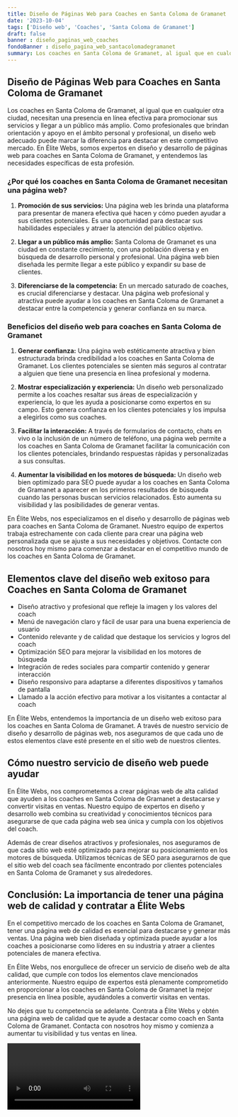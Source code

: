 ```yaml
---
title: Diseño de Páginas Web para Coaches en Santa Coloma de Gramanet
date: '2023-10-04'
tags: ['Diseño web', 'Coaches', 'Santa Coloma de Gramanet']
draft: false
banner : diseño_paginas_web_coaches
fondoBanner : diseño_pagina_web_santacolomadegramanet
summary: Los coaches en Santa Coloma de Gramanet, al igual que en cualquier otra ciudad, necesitan una presencia en línea efectiva para promocionar sus servicios y llegar a un público más amplio. Como profesionales que brindan orientación y apoyo en el ámbito personal y profesional, un diseño web adecuado puede marcar la diferencia para destacar en este competitivo mercado. En Élite Webs, somos expertos en diseño y desarrollo de páginas web para coaches en Santa Coloma de Gramanet, y entendemos las necesidades específicas de esta profesión.
---
```


## Diseño de Páginas Web para Coaches en Santa Coloma de Gramanet

Los coaches en Santa Coloma de Gramanet, al igual que en cualquier otra ciudad, necesitan una presencia en línea efectiva para promocionar sus servicios y llegar a un público más amplio. Como profesionales que brindan orientación y apoyo en el ámbito personal y profesional, un diseño web adecuado puede marcar la diferencia para destacar en este competitivo mercado. En Élite Webs, somos expertos en diseño y desarrollo de páginas web para coaches en Santa Coloma de Gramanet, y entendemos las necesidades específicas de esta profesión.

### ¿Por qué los coaches en Santa Coloma de Gramanet necesitan una página web?

1. **Promoción de sus servicios:** Una página web les brinda una plataforma para presentar de manera efectiva qué hacen y cómo pueden ayudar a sus clientes potenciales. Es una oportunidad para destacar sus habilidades especiales y atraer la atención del público objetivo.

2. **Llegar a un público más amplio:** Santa Coloma de Gramanet es una ciudad en constante crecimiento, con una población diversa y en búsqueda de desarrollo personal y profesional. Una página web bien diseñada les permite llegar a este público y expandir su base de clientes.

3. **Diferenciarse de la competencia:** En un mercado saturado de coaches, es crucial diferenciarse y destacar. Una página web profesional y atractiva puede ayudar a los coaches en Santa Coloma de Gramanet a destacar entre la competencia y generar confianza en su marca.

### Beneficios del diseño web para coaches en Santa Coloma de Gramanet

1. **Generar confianza:** Una página web estéticamente atractiva y bien estructurada brinda credibilidad a los coaches en Santa Coloma de Gramanet. Los clientes potenciales se sienten más seguros al contratar a alguien que tiene una presencia en línea profesional y moderna.

2. **Mostrar especialización y experiencia:** Un diseño web personalizado permite a los coaches resaltar sus áreas de especialización y experiencia, lo que les ayuda a posicionarse como expertos en su campo. Esto genera confianza en los clientes potenciales y los impulsa a elegirlos como sus coaches.

3. **Facilitar la interacción:** A través de formularios de contacto, chats en vivo o la inclusión de un número de teléfono, una página web permite a los coaches en Santa Coloma de Gramanet facilitar la comunicación con los clientes potenciales, brindando respuestas rápidas y personalizadas a sus consultas.

4. **Aumentar la visibilidad en los motores de búsqueda:** Un diseño web bien optimizado para SEO puede ayudar a los coaches en Santa Coloma de Gramanet a aparecer en los primeros resultados de búsqueda cuando las personas buscan servicios relacionados. Esto aumenta su visibilidad y las posibilidades de generar ventas.

En Élite Webs, nos especializamos en el diseño y desarrollo de páginas web para coaches en Santa Coloma de Gramanet. Nuestro equipo de expertos trabaja estrechamente con cada cliente para crear una página web personalizada que se ajuste a sus necesidades y objetivos. Contacte con nosotros hoy mismo para comenzar a destacar en el competitivo mundo de los coaches en Santa Coloma de Gramanet.

<GifSeo />

<Cta />

## Elementos clave del diseño web exitoso para Coaches en Santa Coloma de Gramanet

- Diseño atractivo y profesional que refleje la imagen y los valores del coach
- Menú de navegación claro y fácil de usar para una buena experiencia de usuario
- Contenido relevante y de calidad que destaque los servicios y logros del coach
- Optimización SEO para mejorar la visibilidad en los motores de búsqueda
- Integración de redes sociales para compartir contenido y generar interacción
- Diseño responsivo para adaptarse a diferentes dispositivos y tamaños de pantalla
- Llamado a la acción efectivo para motivar a los visitantes a contactar al coach

En Élite Webs, entendemos la importancia de un diseño web exitoso para los coaches en Santa Coloma de Gramanet. A través de nuestro servicio de diseño y desarrollo de páginas web, nos aseguramos de que cada uno de estos elementos clave esté presente en el sitio web de nuestros clientes.

## Cómo nuestro servicio de diseño web puede ayudar

En Élite Webs, nos comprometemos a crear páginas web de alta calidad que ayuden a los coaches en Santa Coloma de Gramanet a destacarse y convertir visitas en ventas. Nuestro equipo de expertos en diseño y desarrollo web combina su creatividad y conocimientos técnicos para asegurarse de que cada página web sea única y cumpla con los objetivos del coach.

Además de crear diseños atractivos y profesionales, nos aseguramos de que cada sitio web esté optimizado para mejorar su posicionamiento en los motores de búsqueda. Utilizamos técnicas de SEO para asegurarnos de que el sitio web del coach sea fácilmente encontrado por clientes potenciales en Santa Coloma de Gramanet y sus alrededores.

## Conclusión: La importancia de tener una página web de calidad y contratar a Élite Webs

En el competitivo mercado de los coaches en Santa Coloma de Gramanet, tener una página web de calidad es esencial para destacarse y generar más ventas. Una página web bien diseñada y optimizada puede ayudar a los coaches a posicionarse como líderes en su industria y atraer a clientes potenciales de manera efectiva.

En Élite Webs, nos enorgullece de ofrecer un servicio de diseño web de alta calidad, que cumple con todos los elementos clave mencionados anteriormente. Nuestro equipo de expertos está plenamente comprometido en proporcionar a los coaches en Santa Coloma de Gramanet la mejor presencia en línea posible, ayudándoles a convertir visitas en ventas.

No dejes que tu competencia se adelante. Contrata a Élite Webs y obtén una página web de calidad que te ayude a destacar como coach en Santa Coloma de Gramanet. Contacta con nosotros hoy mismo y comienza a aumentar tu visibilidad y tus ventas en línea.

<Video />

<CtaBot job='Coaches' city='Santa Coloma de Gramanet'/>

<Gmaps query='Santa Coloma de Gramanet+españa+maps' />